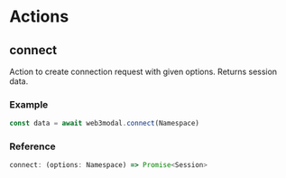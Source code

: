 
# Actions

## connect

Action to create connection request with given options. Returns session data.

### Example

```js
const data = await web3modal.connect(Namespace)
```

### Reference

```ts
connect: (options: Namespace) => Promise<Session>
```

<ConnectReference />
